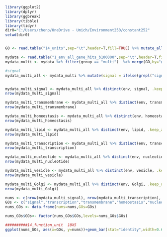 
```r
library(ggplot2)
library(dplyr)
library(ggbreak)
library(tibble)
library(tidyr)
dir0="C:/Users/chenp/OneDrive - Umich/Environment250/constant252"
setwd(dir0)


GO <- read.table("14_units",sep="\t",header=T,fill=TRUE) %>% mutate_all(~ ifelse(. %in% c("", " "), NA, .)) %>% unite(.,new_column, signal:Golgi, sep = "_", na.rm = TRUE)

mydata <- read.table("1_env_all_gene_hits_b100000",sep="\t",header=T,fill=TRUE)
mydata_multi <- mydata %>% filter(group == "multi")  %>% merge(GO,by="gene")


```


```r
#signal
mydata_multi_all <- mydata_multi %>% mutate(signal = ifelse(grepl("signal", mydata_multi$new_column, ignore.case = TRUE), "signal", "")) %>% mutate(lipid = ifelse(grepl("lipid", mydata_multi$new_column, ignore.case = TRUE), "lipid", "")) %>% mutate(nucleotide = ifelse(grepl("nucleotide", mydata_multi$new_column, ignore.case = TRUE), "nucleotide", ""))%>% mutate(Golgi = ifelse(grepl("Golgi", mydata_multi$new_column, ignore.case = TRUE), "Golgi", "")) %>% mutate(transmembrane = ifelse(grepl("transmembrane", mydata_multi$new_column, ignore.case = TRUE), "transmembrane", "")) %>% mutate(transcription = ifelse(grepl("transcription", mydata_multi$new_column, ignore.case = TRUE), "transcription", "")) %>% mutate(vesicle = ifelse(grepl("vesicle", mydata_multi$new_column, ignore.case = TRUE), "vesicle", "")) %>% mutate(homeostasis = ifelse(grepl("homeostasis", mydata_multi$new_column, ignore.case = TRUE), "homeostasis", ""))


mydata_multi_signal <- mydata_multi_all %>% distinct(env, signal, .keep_all = TRUE) %>% filter(signal == "signal")
nrow(mydata_multi_signal)

mydata_multi_transmembrane <- mydata_multi_all %>% distinct(env, transmembrane, .keep_all = TRUE) %>% filter(transmembrane == "transmembrane")
nrow(mydata_multi_transmembrane)

mydata_multi_homeostasis <- mydata_multi_all %>% distinct(env, homeostasis, .keep_all = TRUE) %>% filter(homeostasis == "homeostasis")
nrow(mydata_multi_homeostasis)

mydata_multi_lipid <- mydata_multi_all %>% distinct(env, lipid, .keep_all = TRUE) %>% filter(lipid == "lipid")
nrow(mydata_multi_lipid)

mydata_multi_transcription <- mydata_multi_all %>% distinct(env, transcription, .keep_all = TRUE) %>% filter(transcription == "transcription")
nrow(mydata_multi_transcription)

mydata_multi_nucleotide <- mydata_multi_all %>% distinct(env, nucleotide, .keep_all = TRUE) %>% filter(nucleotide == "nucleotide")
nrow(mydata_multi_nucleotide)

mydata_multi_vesicle <- mydata_multi_all %>% distinct(env, vesicle, .keep_all = TRUE) %>% filter(vesicle == "vesicle")
nrow(mydata_multi_vesicle)

mydata_multi_Golgi <- mydata_multi_all %>% distinct(env, Golgi, .keep_all = TRUE) %>% filter(Golgi == "Golgi")
nrow(mydata_multi_Golgi)

nums <- c(nrow(mydata_multi_signal), nrow(mydata_multi_transcription), nrow(mydata_multi_transmembrane),nrow(mydata_multi_homeostasis),nrow(mydata_multi_nucleotide),  nrow(mydata_multi_lipid), nrow(mydata_multi_vesicle), nrow(mydata_multi_Golgi))
GOs <- c("signal","transcription","transmembrane","homeostasis","nucleotide","lipid","vesicle","Golgi")
nums_GOs <- data.frame(nums=nums,GOs=GOs)

nums_GOs$GOs<- factor(nums_GOs$GOs,levels=nums_GOs$GOs)

##########14_function_unit  10X5
ggplot(nums_GOs, aes(x=GOs, y=nums))+geom_bar(stat="identity",width=0.6)+xlab("GO")+ylab("Count")+scale_y_continuous(limits=c(0,150),breaks=seq(0,150,50))+ theme(axis.title = element_text(size=10), axis.text.x = element_text(size=10), axis.text.y = element_text(size=10))+theme(panel.background = element_blank(), axis.line = element_line(),legend.position="none")



```

